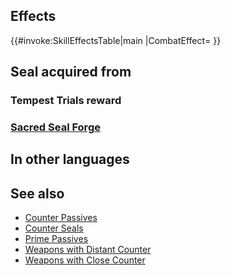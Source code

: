 {{Passive
|type=S
|name=Dist. Counter (D)
|exclusive=0
|canUseWeapon={{WeaponList|Dragonstone}}
|canUseMove={{MoveList|All}}
|1name=Dist. Counter (D)
|alt1name=Distant Counter
|1tagid=SID_遠反・竜専用
|1cost=300
|1effect=Unit can counterattack regardless of foe's range.
|1required=-
}}
==Effects==
{{#invoke:SkillEffectsTable|main
|CombatEffect={{SkillEffectText|Distant Counter}}
}}
==Seal acquired from==
===Tempest Trials reward===
{{Tempest Trials seal reward}}
===[[Sacred Seal Forge]]===
{{SealCosts
|seals=Dist. Counter (D)
|badgeColor=Transparent
|costs1=20;100;40
}}
==In other languages==
{{OtherLanguages
|english=Dist. Counter (D)
|japanese=遠反・竜専用
|german=Fernkonter (D)
|spanishEU=Contra larga (D)
|spanishLA=Contra larga (D)
|french=Contre distant (D)
|italian=Contr. lontano (D)
|chineseTW=遠反・龍專用
|portuguese=Contra dist. (D)
}}
==See also==
{{See also skills|cond=Description LIKE '%counterattack regardless of%range%' AND (SCategory!='Weapon' AND Name NOT LIKE 'Distant%' AND Name NOT LIKE 'Close%') AND (Exclusive='1' OR SCategory='captain')}}
* [[Counter Passives]]
* [[Counter Seals]]
* [[Prime Passives]]
* [[Weapons with Distant Counter]]
* [[Weapons with Close Counter]]
{{Seals Navbox}}